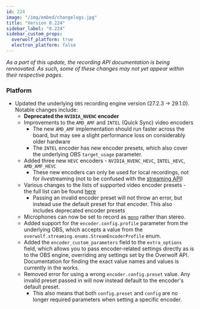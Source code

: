 ```yaml
---
id: 224
image: "/img/embed/changelogs.jpg"
title: "Version 0.224"
sidebar_label: "0.224"
sidebar_custom_props:
  overwolf_platform: true
  electron_platform: false
---
```


*As a part of this update, the recording API documentation is being rennovated. As such, some of these changes may not yet appear within their respective pages.*

### Platform

- Updated the underlying `OBS` recording engine version (27.2.3 -> 29.1.0). Notable changes include:
  - **Deprecated the `NVIDIA_NVENC` encoder**
  - Improvements to the `AMD_AMF` and `INTEL` (Quick Sync) video encoders
    - The new `AMD_AMF` implementation should run faster across the board, but may see a slight performance loss on considerably older hardware
    - The `INTEL` encoder has new encoder presets, which also cover the underlying OBS `target_usage` parameter.
  - Added three new `HEVC` encoders - `NVIDIA_NVENC_HEVC`, `INTEL_HEVC`, `AMD_AMF_HEVC`
    - These new encoders can only be used for local recordings, not for *live*streaming (not to be confused with the [streaming API](/api/streaming))
  - Various changes to the lists of supported video encoder presets - the full list can be found [here](/api/general/obs#encoders--presets-29.1.0)
    - Passing an invalid encoder preset will not throw an error, but instead use the default preset for that encoder. This also includes deprecated encoder presets
  - Microphones can now be set to record as [`mono`](/api/streaming#streamdevicevolume-object) rather than stereo.
  - Added support for the `encoder.config.profile` parameter from the underlying OBS, which accepts a value from the `overwolf.streaming.enums.StreamEncoderProfile` enum.
  - Added the `encoder_custom_parameters` field to the `extra_options` field, which allows you to pass encoder-related settings directly as is to the OBS engine,
    overriding any settings set by the Overwolf API. Documentation for finding the exact value names and values is currently in the works.
  - Removed error for using a wrong `encoder.config.preset` value. Any invalid preset passed in will now instead default to the encoder's default preset.
    - This also means that both `config.preset` and `config` are no longer required parameters when setting a specific encoder.